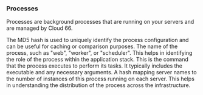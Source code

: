 ---
---

### Processes

Processes are background processes that are running on your servers and are managed by Cloud 66.

<Model>
    <ModelProperty name="md5" type="string">
        The MD5 hash is used to uniquely identify the process configuration and can be useful for caching or comparison purposes.
    </ModelProperty>
    <ModelProperty name="name" type="string">
        The name of the process, such as "web", "worker", or "scheduler". This helps in identifying the role of the process within the application stack.
    </ModelProperty>
    <ModelProperty name="command" type="string">
        This is the command that the process executes to perform its tasks. It typically includes the executable and any necessary arguments.
    </ModelProperty>
    <ModelProperty name="servers" type="object">
        A hash mapping server names to the number of instances of this process running on each server. This helps in understanding the distribution of the process across the infrastructure.
    </ModelProperty>
</Model>
